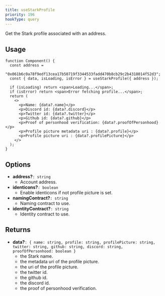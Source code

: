 ```yaml
---
title: useStarkProfile
priority: 196
hookType: query
---
```


Get the Stark profile associated with an address.

## Usage

```tsx
function Component() {
  const address =
    "0x061b6c0a78f9edf13cea17b50719f3344533fadd470b8cb29c2b4318014f52d3";
  const { data, isLoading, isError } = useStarkProfile({ address });

  if (isLoading) return <span>Loading...</span>;
  if (isError) return <span>Error fetching profile...</span>;
  return (
    <>
      <p>Name: {data?.name}</p>
      <p>Discord id: {data?.discord}</p>
      <p>Twitter id: {data?.twitter}</p>
      <p>Github id: {data?.github}</p>
      <p>Proof of personhood verification: {data?.proofOfPersonhood}</p>
      <p>Profile picture metadata uri : {data?.profile}</p>
      <p>Profile picture uri : {data?.profilePicture}</p>
    </>
  );
}
```

## Options

- **address?**`: string`
  - Account address.
- **identicons?**`: boolean`
  - Enable identicons if not profile picture is set.
- **namingContract?**`: string`
  - Naming contract to use.
- **identityContract?**`: string`
  - Identity contract to use.

## Returns

- **data?**`: { name: string, profile: string, profilePicture: string, twitter: string, github: string, discord: string, proofOfPersonhood: boolean }`
  - the Stark name.
  - the metadata uri of the profile picture.
  - the uri of the profile picture.
  - the twitter id.
  - the github id.
  - the discord id.
  - the proof of personhood verification.
